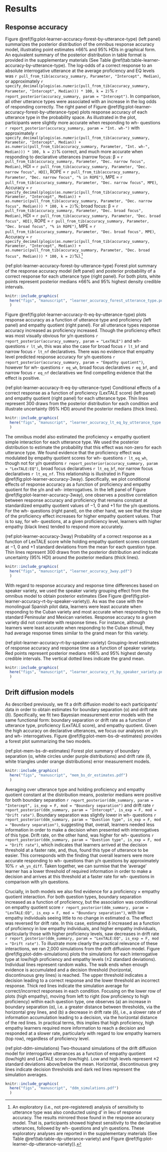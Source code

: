 # Results

## Response accuracy

Figure \@ref(fig:plot-learner-accuracy-forest-by-utterance-type) (left panel) summarizes the posterior distribution of the omnibus response accuracy model, illustrating point estimates &pm;66% and 95% HDIs in graphical form. 
An equivalent summary of the posterior distribution in table format is provided in the supplementary materials (See Table \@ref(tab:table-learner-accuracy-by-utterance-type). 
The log-odds of a correct response to an absolute interrogative utterance at the average proficiency and EQ levels was `r pull_from_tib(accuracy_summary, Parameter, "Intercept", Median)`, or approximately `r specify_decimal(plogis(as.numeric(pull_from_tib(accuracy_summary, Parameter, "Intercept", Median))) * 100, k = 2)`% `r report_posterior(accuracy_summary, param = "Intercept")`. 
In comparison, all other utterance types were associated with an increase in the log odds of responding correctly. 
The right panel of Figure \@ref(fig:plot-learner-accuracy-forest-by-utterance-type) plots response accuracy of each utterance type in the probability space. 
As illustrated in the plot, participants were slightly more accurate when responding to wh- questions `r report_posterior(accuracy_summary, param = "Int. wh-")` with approximately `r specify_decimal(plogis(as.numeric(pull_from_tib(accuracy_summary, Parameter, "Intercept", Median)) + as.numeric(pull_from_tib(accuracy_summary, Parameter, "Int. wh-", Median))) * 100, k = 2)`% correct, and much more accurate when responding to declarative utterances (narrow focus:
&beta; = `r pull_from_tib(accuracy_summary, Parameter, "Dec. narrow focus", Median)`, HDI = `r pull_from_tib(accuracy_summary, Parameter, "Dec. narrow focus", HDI)`, ROPE = `r pull_from_tib(accuracy_summary, Parameter, "Dec. narrow focus", "% in ROPE")`, MPE = `r pull_from_tib(accuracy_summary, Parameter, "Dec. narrow focus", MPE)`, Accuracy = `r specify_decimal(plogis(as.numeric(pull_from_tib(accuracy_summary, Parameter, "Intercept", Median)) + as.numeric(pull_from_tib(accuracy_summary, Parameter, "Dec. narrow focus", Median))) * 100, k = 2)`%;  broad focus: 
&beta; = `r pull_from_tib(accuracy_summary, Parameter, "Dec. broad focus", Median)`, HDI = `r pull_from_tib(accuracy_summary, Parameter, "Dec. broad focus", HDI)`, ROPE = `r pull_from_tib(accuracy_summary, Parameter, "Dec. broad focus", "% in ROPE")`, MPE = `r pull_from_tib(accuracy_summary, Parameter, "Dec. broad focus", MPE)`, Accuracy = `r specify_decimal(plogis(as.numeric(pull_from_tib(accuracy_summary, Parameter, "Intercept", Median)) + as.numeric(pull_from_tib(accuracy_summary, Parameter, "Dec. broad focus", Median))) * 100, k = 2)`%).^[An exploratory (i.e., not pre-registered) analysis of sensitivity to utterance type was also conducted using d' in lieu of response accuracy. 
The results mirrored those found in the response accuracy model. 
That is, participants showed highest sensitivity to the declarative utterances, followed by wh- questions and y/n questions. 
These exploratory analyses are reported in the supplementary materials (See Table \@ref(tab:table-dp-utterance-variety) and Figure \@ref(fig:plot-learner-dp-utterance-variety)).]

(ref:plot-learner-accuracy-forest-by-utterance-type) Forest plot summary of the response accuracy model (left panel) and posterior probability of a correct response for each utterance type (right panel). For both plots, white points represent posterior medians &pm;66% and 95% highest density credible intervals.

```r
knitr::include_graphics(
  here("figs", "manuscript", "learner_accuracy_forest_utterance_type.pdf")
  )
```

Figure \@ref(fig:plot-learner-accuracy-lt-eq-by-utterance-type) plots response accuracy as a function of utterance type and proficiency (left panel) and empathy quotient (right panel). 
For all utterance types response accuracy increased as proficiency increased. 
Though the proficiency effect was most visually obvious for y/n questions `r report_posterior(accuracy_summary, param = "LexTALE")` and wh- questions `r lt_wh`, this was also the case for broad focus `r lt_bf` and narrow focus `r lt_nf` declaratives. 
There was no evidence that empathy level predicted response accuracy for y/n questions `r report_posterior(accuracy_summary, param = "Empathy quotient")`, however for wh- questions `r eq_wh`, broad focus declaratives `r eq_bf`, and narrow focus `r eq_nf` declaratives we find compelling evidence that the effect is positive. 

(ref:plot-learner-accuracy-lt-eq-by-utterance-type) Conditional effects of a correct response as a function of proficiency (LexTALE score) (left panel) and empathy quotient (right panel) for each utterance type. Thin lines represent 300 draws from the posterior distribution for each condition and illustrate uncertainty (95% HDI) around the posterior medians (thick lines).

```r
knitr::include_graphics(
  here("figs", "manuscript", "learner_accuracy_lt_eq_by_utterance_type.pdf")
  )
```

The omnibus model also estimated the proficiency &times; empathy quotient simple interaction for each utterance type. 
We used the posterior distribution to estimate the probability that this effect was non-zero for each utterance type. 
We found evidence that the proficiency effect was modulated by empathy quotient scores for wh- questions `r lt_eq_wh`, though not for y/n questions `r report_posterior(accuracy_summary, param = "LexTALE:EQ")`, broad focus declaratives `r lt_eq_bf`, nor narrow focus declaratives `r lt_eq_nf`. 
This relationship is illustrated in Figure \@ref(fig:plot-learner-accuracy-3way). 
Specifically, we plot conditional effects of response accuracy as a function of proficiency and empathy quotient for the y/n and wh- interrogatives.
In the left panel of Figure \@ref(fig:plot-learner-accuracy-3way), one observes a positive correlation between response accuracy and proficiency that remains constant at standardized empathy quotient values of &minus;1, 0 and &plus;1 for the y/n questions. 
For the wh- questions (right panel), on the other hand, we see that the slope of the proficiency effect increases for higher empathy quotient values. 
That is to say, for wh- questions, at a given proficiency level, learners with higher empathy (black lines) tended to respond more accurately. 

(ref:plot-learner-accuracy-3way) Probability of a correct response as a function of LexTALE score while holding empathy quotient scores constant at &minus;1, 0 and &plus;1 standard deviations from the mean for each question type. Thin lines represent 300 draws from the posterior distribution and indicate uncertainty (95% HDI) around the posterior medians (thick lines).

```r
knitr::include_graphics(
  here("figs", "manuscript", "learner_accuracy_3way.pdf")
  )
```

With regard to response accuracy and response time differences based on speaker variety, we used the speaker variety grouping effect from the omnibus model to obtain posterior estimates (See Figure \@ref(fig:plot-learner-accuracy-rt-by-speaker-variety)).
As was the case with the monolingual Spanish pilot data, learners were least accurate when responding to the Cuban variety and most accurate when responding to the standard Peninsular and Mexican varieties. 
Response accuracy to a given variety did not correlate with response times. 
For instance, although learners were least accurate when responding to the Cuban stimuli, they had average response times similar to the grand mean for this variety. 

(ref:plot-learner-accuracy-rt-by-speaker-variety) Grouping-level estimates of response accuracy and response time as a function of speaker variety. Red points represent posterior medians &pm;66% and 95% highest density credible intervals. The vertical dotted lines indicate the grand mean.

```r
knitr::include_graphics(
  here("figs", "manuscript", "learner_accuracy_rt_by_speaker_variety.png")
  )
```


## Drift diffusion models

As described previously, we fit a drift diffusion model to each participants' data in order to obtain estimates for boundary separation (&alpha;) and drift rate (&delta;). 
Specifically, we fit two Bayesian measurement error models with the same functional form: boundary separation or drift rate as a function of utterance type, proficiency (LexTALE score), and empathy quotient. 
Given the high accuracy on declarative utterances, we focus our analyses on y/n and wh- interrogatives. 
Figure \@ref(fig:plot-mem-bs-dr-estimates) provides a forest plot summarizing the two models. 

(ref:plot-mem-bs-dr-estimates) Forest plot summary of boundary separation (&alpha;, white circles under purple distributions) and drift rate (&delta;, white triangles under orange distributions) error measurement models.

```r
knitr::include_graphics(
  here("figs", "manuscript", "mem_bs_dr_estimates.pdf")
  )
```

Averaging over utterance type and holding proficiency and empathy quotient constant at the distribution means, posterior medians were positive for both boundary separation `r report_posterior(ddm_summary, param = "Intercept", is_exp = F, mod = "Boundary separation")` and drift rate `r report_posterior(ddm_summary, param = "Intercept", is_exp = F, mod = "Drift rate")`. 
Boundary separation was slightly lower in wh- questions `r report_posterior(ddm_summary, param = "Question type", is_exp = F, mod = "Boundary separation")`, suggesting that, overall, learners needed less information in order to make a decision when presented with interrogatives of this type. 
Drift rate, on the other hand, was higher for wh- questions `r report_posterior(ddm_summary, param = "Question type", is_exp = F, mod = "Drift rate")`, which indicates that learners arrived at the decision threshold at a faster rate, and, thus, found this type of utterance to be easier. 
This corresponds with the finding that overall learners were more accurate responding to wh- questions than y/n questions by approximately 10% `r wh_yn_diff`. 
Taken together, we can surmise that the 'average' learner has a lower threshold of required information in order to make a decision and arrives at this threshold at a faster rate for wh- questions in comparison with y/n questions. 

Crucially, in both models we also find evidence for a proficiency &times; empathy quotient interaction. 
For both question types, boundary separation increased as a function of proficiency, but the association was conditional on empathy quotient score `r report_posterior(ddm_summary, param = "LexTALE:EQ", is_exp = F, mod = "Boundary separation")`, with low empathy individuals seeing little to no change in estimated &alpha;. 
The effect was reversed for drift rate. 
In this case, estimated &delta; increased as a function of proficiency in low empathy individuals, and higher empathy individuals, particularly those with higher proficiency levels, saw decreases in drift rate `r report_posterior(ddm_summary, param = "LexTALE:EQ", is_exp = F, mod = "Drift rate")`. 
To illustrate more clearly the practical relevance of these interactions, we ran 2,000 simulations from the drift diffusion model. 
Figure \@ref(fig:plot-ddm-simulations) plots the simulations for each interrogative type at low/high proficiency and empathy levels (&pm;2 standard deviations). 
Individual lines represent random walks. 
The walk ends when enough evidence is accumulated and a decision threshold (horizontal, discontinuous grey lines) is reached. 
The upper threshold indicates a decision leading to a correct response and the lower threshold an incorrect response. 
Thick red lines indicate the simulation average for correct/incorrect responses in each condition. 
Focusing on the lower row of plots (high empathy), moving from left to right (low proficiency to high proficiency) within each question type, one observes (a) an increase in boundary separation (&alpha;), i.e. a greater distance between thresholds, via the horizontal grey lines, and (b) a decrease in drift rate (&delta;), i.e., a slower rate of information accumulation leading to a decision, via the horizontal distance of the red lines. 
In practical terms, this implies that high proficiency, high empathy learners required more information to reach a decision and responded at a slower rate, particularly with regard to low empathy learners (top row), regardless of proficiency level. 

(ref:plot-ddm-simulations) Two-thousand simulations of the drift diffusion model for interrogative utterances as a function of empathy quotient (low/high) and LexTALE score (low/high). Low and high levels represent &pm;2 standard deviations above/below the mean. Horizontal, discontinuous grey lines indicate decision thresholds and dark red lines represent the simulation averages.

```r
knitr::include_graphics(
  here("figs", "manuscript", "ddm_simulations.pdf")
  )
```

